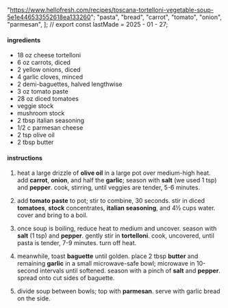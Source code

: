   "https://www.hellofresh.com/recipes/toscana-tortelloni-vegetable-soup-5e1e446533552618ea133260";
  "pasta",
  "bread",
  "carrot",
  "tomato",
  "onion",
  "parmesan",
];
// export const lastMade = 2025 - 01 - 27;

#### ingredients

- 18 oz cheese tortelloni
- 6 oz carrots, diced
- 2 yellow onions, diced
- 4 garlic cloves, minced
- 2 demi-baguettes, halved lengthwise
- 3 oz tomato paste
- 28 oz diced tomatoes
- veggie stock
- mushroom stock
- 2 tbsp italian seasoning
- 1/2 c parmesan cheese
- 2 tsp olive oil
- 2 tbsp butter

#### instructions

1. heat a large drizzle of **olive oil** in a large pot over medium-high heat. add **carrot**, **onion**, and half the **garlic**; season with **salt** (we used 1 tsp) and **pepper**. cook, stirring, until veggies are tender, 5-6 minutes.

2. add **tomato paste** to pot; stir to combine, 30 seconds. stir in diced **tomatoes**, **stock** concentrates, **italian seasoning**, and 4½ cups water. cover and bring to a boil.

3. once soup is boiling, reduce heat to medium and uncover. season with **salt** (1 tsp) and **pepper**. gently stir in **tortelloni**. cook, uncovered, until pasta is tender, 7-9 minutes. turn off heat.

4. meanwhile, toast **baguette** until golden. place 2 tbsp **butter** and remaining **garlic** in a small microwave-safe bowl; microwave in 10-second intervals until softened. season with a pinch of **salt** and **pepper**. spread onto cut sides of baguette.

5. divide soup between bowls; top with **parmesan**. serve with garlic bread on the side.
